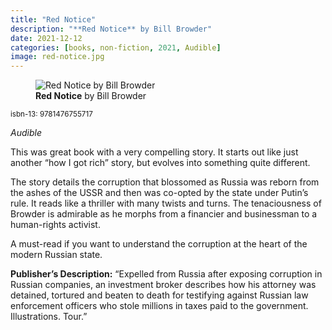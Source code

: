 ```yaml
---
title: "Red Notice"
description: "**Red Notice** by Bill Browder"
date: 2021-12-12
categories: [books, non-fiction, 2021, Audible]
image: red-notice.jpg
---
```

![**Red Notice** by Bill Browder](red-notice.jpg){fig-align="left"}

<sup>isbn-13: 9781476755717</sup>

*Audible*

This was great book with a very compelling story. It starts out like just another
"how I got rich" story, but evolves into something quite different.

The story details the corruption that blossomed as Russia was reborn from the
ashes of the USSR and then was co-opted by the state under Putin's rule. It reads
like a thriller with many twists and turns. The tenaciousness of Browder is admirable
as he morphs from a financier and businessman to a human-rights activist.

A must-read if you want to understand the corruption at the heart of the modern
Russian state.

**Publisher's Description:**
"Expelled from Russia after exposing corruption in Russian companies, an
investment broker describes how his attorney was detained, tortured and
beaten to death for testifying against Russian law enforcement officers who
stole millions in taxes paid to the government. Illustrations. Tour."